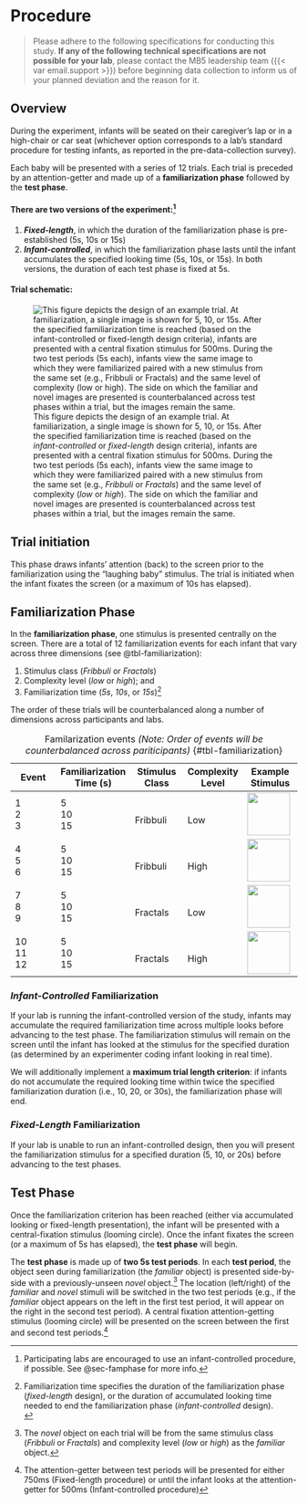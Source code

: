 # Procedure {#sec-procedure}

> Please adhere to the following specifications for conducting this study. **If any of the following technical specifications are not possible for your lab**, please contact the MB5 leadership team ({{< var email.support >}}) before beginning data collection to inform us of your planned deviation and the reason for it.

## Overview

During the experiment, infants will be seated on their caregiver’s lap or in a high-chair or car seat (whichever option corresponds to a lab's standard procedure for testing infants, as reported in the pre-data-collection survey).

Each baby will be presented with a series of 12 trials. Each trial is preceded by an attention-getter and made up of a **familiarization phase** followed by the **test phase**.

#### There are two versions of the experiment:[^procedure-1]

[^procedure-1]: Participating labs are encouraged to use an infant-controlled procedure, if possible. See @sec-famphase for more info.

1.  ***Fixed-length***, in which the duration of the familiarization phase is pre-established (5s, 10s or 15s)
2.  ***Infant-controlled***, in which the familiarization phase lasts until the infant accumulates the specified looking time (5s, 10s, or 15s). In both versions, the duration of each test phase is fixed at 5s.

#### Trial schematic:

![This figure depicts the design of an example trial. At familiarization, a single image is shown for 5, 10, or 15s. After the specified familiarization time is reached (based on the *infant-controlled* or *fixed-length* design criteria), infants are presented with a central fixation stimulus for 500ms. During the two test periods (5s each), infants view the same image to which they were familiarized paired with a new stimulus from the same set (e.g., *Fribbuli* or *Fractals*) and the same level of complexity (*low* or *high*). The side on which the familiar and novel images are presented is counterbalanced across test phases within a trial, but the images remain the same.](images/mb5-trial-overview.png){#fig-trial}

## Trial initiation

This phase draws infants’ attention (back) to the screen prior to the familiarization using the “laughing baby” stimulus. The trial is initiated when the infant fixates the screen (or a maximum of 10s has elapsed).

## Familiarization Phase {#sec-famphase}

In the **familiarization phase**, one stimulus is presented centrally on the screen. There are a total of 12 familiarization events for each infant that vary across three dimensions (see @tbl-familiarization):

1.  Stimulus class (*Fribbuli* or *Fractals*)
2.  Complexity level (*low* or *high*); and
3.  Familiarization time (*5s*, *10s*, or *15s*)[^procedure-2]

[^procedure-2]: Familiarization time specifies the duration of the familiarization phase (*fixed-length* design), or the duration of accumulated looking time needed to end the familiarization phase (*infant-controlled* design). <br>

The order of these trials will be counterbalanced along a number of dimensions across participants and labs.

| Event | Familiarization Time (s) | Stimulus Class | Complexity Level | Example Stimulus |
|---------------|---------------|---------------|---------------|---------------|
| 1 <br> 2 <br> 3 | 5 <br> 10 <br> 15 | <br> Fribbuli | <br> Low | <img src="images/fribbuli-low.png" height="75"/></img> |
| 4 <br> 5 <br> 6 | 5 <br> 10 <br> 15 | <br> Fribbuli | <br> High | <img src="images/fribbuli-high.png" height="75"/></img> |
| 7 <br> 8 <br> 9 | 5 <br> 10 <br> 15 | <br> Fractals | <br> Low | <img src="images/fractal-low.png" height="75"/></img> |
| 10 <br> 11 <br> 12 | 5 <br> 10 <br> 15 | <br> Fractals | <br> High | <img src="images/fractal-high.png" height="75"/></img> |

: Familarization events *(Note: Order of events will be counterbalanced across pariticipants)* {#tbl-familiarization}

### *Infant-Controlled* Familiarization

If your lab is running the infant-controlled version of the study, infants may accumulate the required familiarization time across multiple looks before advancing to the test phase. The familiarization stimulus will remain on the screen until the infant has looked at the stimulus for the specified duration (as determined by an experimenter coding infant looking in real time).

We will additionally implement a **maximum trial length criterion**: if infants do not accumulate the required looking time within twice the specified familiarization duration (i.e., 10, 20, or 30s), the familiarization phase will end.

### *Fixed-Length* Familiarization

If your lab is unable to run an infant-controlled design, then you will present the familiarization stimulus for a specified duration (5, 10, or 20s) before advancing to the test phases.

## Test Phase

Once the familiarization criterion has been reached (either via accumulated looking or fixed-length presentation), the infant will be presented with a central-fixation stimulus (looming circle). Once the infant fixates the screen (or a maximum of 5s has elapsed), the **test phase** will begin. 

The **test phase** is made up of **two 5s test periods**. In each **test period**, the object seen during familiarization (the *familiar* object) is presented side-by-side with a previously-unseen *novel* object.[^procedure-3] The location (left/right) of the *familiar* and *novel* stimuli will be switched in the two test periods (e.g., if the *familiar* object appears on the left in the first test period, it will appear on the right in the second test period). A central fixation attention-getting stimulus (looming circle) will be presented on the screen between the first and second test periods.[^procedure-4]

[^procedure-3]: The *novel* object on each trial will be from the same stimulus class (*Fribbuli* or *Fractals*) and complexity level (*low* or *high*) as the *familiar* object.

[^procedure-4]: The attention-getter between test periods will be presented for either 750ms (Fixed-length procedure) or until the infant looks at the attention-getter for 500ms (Infant-controlled procedure)

